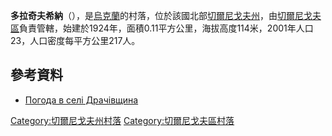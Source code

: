 {{coord|51|17|28|N|31|22|24|E|scale:100000|display=title}}

'''多拉奇夫希納'''（{{lang-uk|Драчівщина}}），是[[烏克蘭|烏克蘭]]的村落，位於該國北部[[切爾尼戈夫州|切爾尼戈夫州]]，由[[切爾尼戈夫區|切爾尼戈夫區]]負責管轄，始建於1924年，面積0.11平方公里，海拔高度114米，2001年人口23，人口密度每平方公里217人。

==參考資料==
* [http://weather.in.ua/ua/chernigovskaja/7263 Погода в селі Драчівщина] {{Wayback|url=http://weather.in.ua/ua/chernigovskaja/7263 |date=20160305113033 }}

[[Category:切爾尼戈夫州村落|Category:切爾尼戈夫州村落]]
[[Category:切爾尼戈夫區村落|Category:切爾尼戈夫區村落]]


{{Chernihiv-geo-stub}}